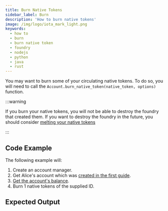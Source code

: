 ```yaml
---
title: Burn Native Tokens
sidebar_label: Burn
description: 'How to burn native tokens'
image: /img/logo/iota_mark_light.png
keywords:
  - how to
  - burn
  - burn native token
  - foundry
  - nodejs
  - python
  - java
  - rust
---
```



You may want to burn some of your circulating native tokens. To do so, you will need to call the
`Account.burn_native_token(native_token, options)` function.

:::warning

If you burn your native tokens, you will not be able to destroy the foundry that created them. If you want to destroy
the foundry in the future, you should consider [melting your native tokens](03_melt_native_token.mdx)

:::

## Code Example

<ReplaceNativeTokenId />

The following example will:

1. Create an account manager.
2. Get Alice's account which was [created in the first guide](../accounts_and_addresses/01_create_a_wallet_account.mdx).
3. [Get the account's balance](../accounts_and_addresses/04_check_balance.mdx).
4. Burn 1 native tokens of the supplied ID.

<Tabs groupId="language">
  <TabItem value="rust" label="Rust">
    <RustCode />
  </TabItem>
  <TabItem value="node" label="Node.js">
    <NodejsCode />
  </TabItem>
  <TabItem value="python" label="Python">
    <PythonCode />
  </TabItem>
  <TabItem value="java" label="Java">
    <JavaCode />
  </TabItem>
</Tabs>

## Expected Output

<Tabs groupId="language">
  <TabItem value="rust" label="Rust">
    <RustOutput />
  </TabItem>
  <TabItem value="node" label="Node.js">
    <NodejsOutput />
  </TabItem>
  <TabItem value="python" label="Python">
    <PythonOutput />
  </TabItem>
  <TabItem value="java" label="Java">
    <JavaOutput />
  </TabItem>
</Tabs>
